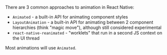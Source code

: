 There are 3 common approaches to animation in React Native:

- `Animated` - a built-in API for animating component styles
- `LayoutAnimation` - a built-in API for animating between 2 component hierarchies (think "magic move"), although still considered experimental
- `react-native-reanimated` - "worklets" that run in a second JS context on the UI thread

Most animations will use `Animated`.
